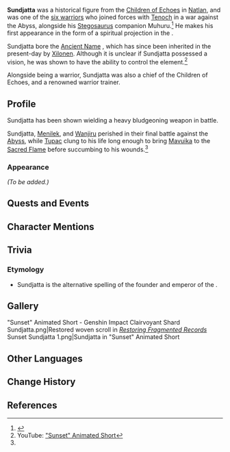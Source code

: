 {{Meta
<!-- Remove this template after adding the missing info -->
|missing_NPC_profile  = yes
}}
{{Character Infobox
|type             = Quest NPC
|image            = NPC Sundjatta.png
|realname         = <!-- Optional, if different from in-game name -->
|deceased         = Perished during the [[cataclysm]] 500 years ago
|element          = Geo
|region           = Natlan
|affiliation      = Children of Echoes
|title            = Chief of the Children of Echoes

|ancestry         = <!-- Clan/family -->
|father           = 
|mother           = 
|spouse           = 
|sibling          = 
|child            = 
|relative         = 

|voiceEN          = Matt Reeves<ref>YouTube: [https://youtu.be/aGtkhL8gDYE "Sunset" Animated Short] (Video Description)</ref>
|voiceCN          = [https://zh.moegirl.org.cn/zh/王宇航 Wang Yuhang ({{zh|王宇航}})]<ref>bilibili: [https://www.bilibili.com/video/BV1mtCNY3EiH/ {{zh|《原神》动画短片&mdash;&mdash;「黄昏」}}] (Video Description)</ref>
|voiceJP          = {{w|ja:小林達也|Kobayashi Tatsuya ({{ja|小林達也}})}}<ref>YouTube: [https://youtu.be/Iw_QLnN2GhU {{ja|【原神】ショートアニメ「黄昏」}}] (Video Description)</ref>
|voiceKR          = [https://namu.wiki/w/전종구 Jeon Jong-gu ({{ko|전종구}})]<ref>YouTube: [https://youtu.be/ioW_Yp9elJk {{ko|단편 애니메이션-「황혼」}}] (Video Description)</ref>
}}
'''Sundjatta''' was a historical figure from the [[Children of Echoes]] in [[Natlan]], and was one of the [[Heroes of Natlan|six warriors]] who joined forces with [[Tenoch]] in a war against the Abyss, alongside his [[Saurian#Historical|Stegosaurus]] companion Muhuru.<ref name="TS">{{Ref/Weapon|Talking Stick}}</ref> He makes his first appearance in the form of a spiritual projection in the {{Quest|Despair Engulfs the Heavens}}.

Sundjatta bore the [[Ancient Name]] {{Ancient Name|BRK|'''Baraka'''|bearer=1}}, which has since been inherited in the present-day by [[Xilonen]]. Although it is unclear if Sundjatta possessed a vision, he was shown to have the ability to control the {{Geo}} element.<ref name="Sunset">YouTube: [https://youtu.be/aGtkhL8gDYE "Sunset" Animated Short]</ref>

Alongside being a warrior, Sundjatta was also a chief of the Children of Echoes, and a renowned warrior trainer.

==Profile==
Sundjatta has been shown wielding a heavy bludgeoning weapon in battle.

Sundjatta, [[Menilek]], and [[Wanjiru]] perished in their final battle against the [[Abyss]], while [[Tupac]] clung to his life long enough to bring [[Mavuika]] to the [[Sacred Flame]] before succumbing to his wounds.<ref name="Sunset" />

===Appearance===
<!--Keep appearance section short and concise. Limit to 2 paragraphs with 3-4 sentences each.-->
''(To be added.)''

==Quests and Events==
{{Quests and Events}}

==Character Mentions==
{{Character Mentions}}

==Trivia==
===Etymology===
* Sundjatta is the alternative spelling of {{w|Sundiata Keita}} the founder and emperor of the {{w|Mali Empire}}.

==Gallery==
<gallery>
"Sunset" Animated Short - Genshin Impact
Clairvoyant Shard Sundjatta.png|Restored woven scroll in ''[[Iktomi Spiritseeking Scrolls/Restoring Fragmented Records|Restoring Fragmented Records]]''
Sunset Sundjatta 1.png|Sundjatta in "Sunset" Animated Short
</gallery>

==Other Languages==
{{Other Languages|default_hidden=1
|en      = Sundjatta
|zhs     = 松伽塔
|zhs_rm  = Sōngjiātǎ
|zht     = 松伽塔
|zht_rm  = Sōngjiātǎ
|ja      = スンジャタ
|ja_rm   = Sunjata
|ko      = 순디자타
|es      = Sundiata
|fr      = Sundjatta
|ru      = Сундиата
|th      = Sundjatta
|vi      = Sundjatta
|de      = Sundjatta
|id      = Sundjatta
|pt      = Sundjatta
|tr      = Sundjatta
|it      = Sundjatta
}}

==Change History==
{{Change History|5.1|introduced=4.0}}

==References==
{{Reflist}}
